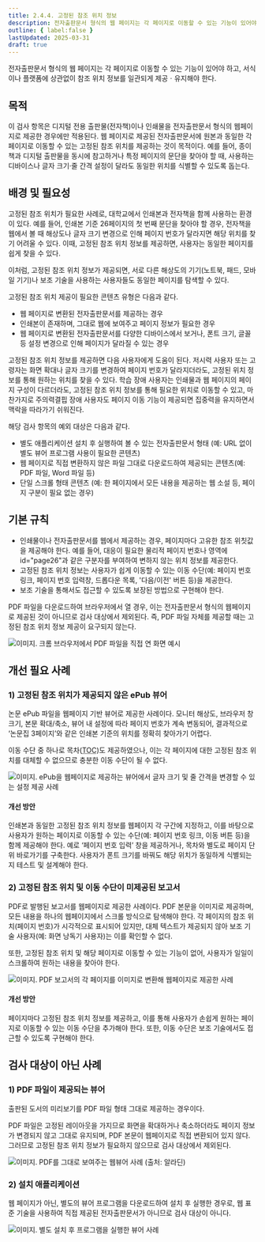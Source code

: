 ```yaml
---
title: 2.4.4. 고정된 참조 위치 정보
description: 전자출판문서 형식의 웹 페이지는 각 페이지로 이동할 수 있는 기능이 있어야 하고, 서식이나 플랫폼에 상관없이 참조 위치 정보를 일관되게 제공ㆍ유지해야 한다.
outline: { label:false }
lastUpdated: 2025-03-31
draft: true
---
```


<Aside title="검사 항목">
전자출판문서 형식의 웹 페이지는 각 페이지로 이동할 수 있는 기능이 있어야 하고, 서식이나 플랫폼에 상관없이 참조 위치 정보를 일관되게 제공ㆍ유지해야 한다.
</Aside>

## 목적
이 검사 항목은 디지털 전용 출판물(전자책)이나 인쇄물을 전자출판문서 형식의 웹페이지로 제공한 경우에만 적용된다. 웹 페이지로 제공된 전자출판문서에 원본과 동일한 각 페이지로 이동할 수 있는 고정된 참조 위치를 제공하는 것이 목적이다. 예를 들어, 종이책과 디지털 출판물을 동시에 참고하거나 특정 페이지의 문단을 찾아야 할 때, 사용하는 디바이스나 글자 크기·줄 간격 설정이 달라도 동일한 위치를 식별할 수 있도록 돕는다.

##	배경 및 필요성
고정된 참조 위치가 필요한 사례로, 대학교에서 인쇄본과 전자책을 함께 사용하는 환경이 있다. 예를 들어, 인쇄본 기준 26페이지의 첫 번째 문단을 찾아야 할 경우, 전자책을 웹에서 볼 때 해상도나 글자 크기 변경으로 인해 페이지 번호가 달라지면 해당 위치를 찾기 어려울 수 있다. 이때, 고정된 참조 위치 정보를 제공하면, 사용자는 동일한 페이지를 쉽게 찾을 수 있다.

이처럼, 고정된 참조 위치 정보가 제공되면, 서로 다른 해상도의 기기(노트북, 패드, 모바일 기기)나 보조 기술을 사용하는 사용자들도 동일한 페이지를 탐색할 수 있다.

고정된 참조 위치 제공이 필요한 콘텐츠 유형은 다음과 같다.
- 웹 페이지로 변환된 전자출판문서를 제공하는 경우
- 인쇄본이 존재하며, 그대로 웹에 보여주고 페이지 정보가 필요한 경우
- 웹 페이지로 변환된 전자출판문서를 다양한 디바이스에서 보거나, 폰트 크기, 글꼴 등 설정 변경으로 인해 페이지가 달라질 수 있는 경우

고정된 참조 위치 정보를 제공하면 다음 사용자에게 도움이 된다. 저시력 사용자 또는 고령자는 화면 확대나 글자 크기를 변경하여 페이지 번호가 달라지더라도, 고정된 위치 정보를 통해 원하는 위치를 찾을 수 있다. 학습 장애 사용자는 인쇄물과 웹 페이지의 페이지 구성이 다르더라도, 고정된 참조 위치 정보를 통해 필요한 위치로 이동할 수 있고, 마찬가지로 주의력결핍 장애 사용자도 페이지 이동 기능이 제공되면 집중력을 유지하면서 맥락을 따라가기 쉬워진다.

해당 검사 항목의 예외 대상은 다음과 같다.
- 별도 애플리케이션 설치 후 실행하여 볼 수 있는 전자출판문서 형태 (예: URL 없이 별도 뷰어 프로그램 사용이 필요한 콘텐츠)
- 웹 페이지로 직접 변환하지 않은 파일 그대로 다운로드하여 제공되는 콘텐츠(예: PDF 파일, Word 파일 등)
- 단일 스크롤 형태 콘텐츠 (예: 한 페이지에서 모든 내용을 제공하는 웹 소설 등, 페이지 구분이 필요 없는 경우)

##	기본 규칙
- 인쇄물이나 전자출판문서를 웹에서 제공하는 경우, 페이지마다 고유한 참조 위칫값을 제공해야 한다. 예를 들어, 대응이 필요한 물리적 페이지 번호나 영역에 id="page26"과 같은 구분자를 부여하여 변하지 않는 위치 정보를 제공한다. 
- 고정된 참조 위치 정보는 사용자가 쉽게 이동할 수 있는 이동 수단(예: 페이지 번호 링크, 페이지 번호 입력창, 드롭다운 목록, '다음/이전' 버튼 등)을 제공한다.
- 보조 기술을 통해서도 접근할 수 있도록 보장된 방법으로 구현해야 한다.

<Card title="참고. 다운로드 받은 PDF 파일" icon="open-book">
PDF 파일을 다운로드하여 브라우저에서 열 경우, 이는 전자출판문서 형식의 웹페이지로 제공된 것이 아니므로 검사 대상에서 제외된다. 즉, PDF 파일 자체를 제공할 때는 고정된 참조 위치 정보 제공이 요구되지 않는다.

![이미지. 크롬 브라우저에서 PDF 파일을 직접 연 화면 예시](/images/image187.png)
</Card>

## 개선 필요 사례

### 1)	고정된 참조 위치가 제공되지 않은 ePub 뷰어
논문 ePub 파일을 웹페이지 기반 뷰어로 제공한 사례이다. 모니터 해상도, 브라우저 창 크기, 본문 확대/축소, 뷰어 내 설정에 따라 페이지 번호가 계속 변동되어, 결과적으로 ‘논문집 3페이지’와 같은 인쇄본 기준의 위치를 정확히 찾아가기 어렵다.

이동 수단 중 하나로 목차(<abbr title="table of contents">TOC</abbr>)도 제공하였으나, 이는 각 페이지에 대한 고정된 참조 위치를 대체할 수 없으므로 충분한 이동 수단이 될 수 없다.

![이미지. ePub을 웹페이지로 제공하는 뷰어에서 글자 크기 및 줄 간격을 변경할 수 있는 설정 제공 사례](/images/image188.png)

#### 개선 방안
인쇄본과 동일한 고정된 참조 위치 정보를 웹페이지 각 구간에 지정하고, 이를 바탕으로 사용자가 원하는 페이지로 이동할 수 있는 수단(예: 페이지 번호 링크, 이동 버튼 등)을 함께 제공해야 한다. 예로 ‘페이지 번호 입력’ 창을 제공하거나, 목차와 별도로 페이지 단위 바로가기를 구축한다. 사용자가 폰트 크기를 바꿔도 해당 위치가 동일하게 식별되는지 테스트 및 설계해야 한다.

### 2)	고정된 참조 위치 및 이동 수단이 미제공된 보고서 
PDF로 발행된 보고서를 웹페이지로 제공한 사례이다. PDF 본문을 이미지로 제공하며, 모든 내용을 하나의 웹페이지에서 스크롤 방식으로 탐색해야 한다. 각 페이지의 참조 위치(페이지 번호)가 시각적으로 표시되어 있지만, 대체 텍스트가 제공되지 않아 보조 기술 사용자(예: 화면 낭독기 사용자)는 이를 확인할 수 없다. 

또한, 고정된 참조 위치 및 해당 페이지로 이동할 수 있는 기능이 없어, 사용자가 일일이 스크롤하여 원하는 내용을 찾아야 한다.

![이미지. PDF 보고서의 각 페이지를 이미지로 변환해 웹페이지로 제공한 사례](/images/image189.png)

#### 개선 방안
페이지마다 고정된 참조 위치 정보를 제공하고, 이를 통해 사용자가 손쉽게 원하는 페이지로 이동할 수 있는 이동 수단을 추가해야 한다. 또한, 이동 수단은 보조 기술에서도 접근할 수 있도록 구현해야 한다.

##	검사 대상이 아닌 사례
### 1)	PDF 파일이 제공되는 뷰어
출판된 도서의 미리보기를 PDF 파일 형태 그대로 제공하는 경우이다.

PDF 파일은 고정된 레이아웃을 가지므로 화면을 확대하거나 축소하더라도 페이지 정보가 변경되지 않고 그대로 유지되며, PDF 본문이 웹페이지로 직접 변환되어 있지 않다. 그러므로 고정된 참조 위치 정보가 필요하지 않으므로 검사 대상에서 제외된다.

![이미지. PDF를 그대로 보여주는 웹뷰어 사례 (출처: 알라딘)](/images/image189.png)

### 2)	설치 애플리케이션
웹 페이지가 아닌, 별도의 뷰어 프로그램을 다운로드하여 설치 후 실행한 경우로, 웹 표준 기술을 사용하여 직접 제공된 전자출판문서가 아니므로 검사 대상이 아니다.

![이미지. 별도 설치 후 프로그램을 실행한 뷰어 사례](/images/image190.png)
